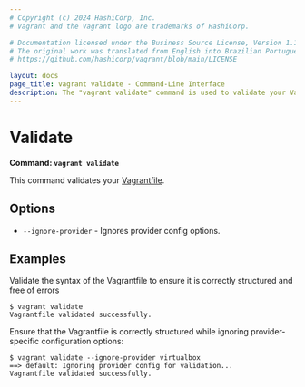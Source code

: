 ```yaml
---
# Copyright (c) 2024 HashiCorp, Inc.
# Vagrant and the Vagrant logo are trademarks of HashiCorp.

# Documentation licensed under the Business Source License, Version 1.1.
# The original work was translated from English into Brazilian Portuguese.
# https://github.com/hashicorp/vagrant/blob/main/LICENSE

layout: docs
page_title: vagrant validate - Command-Line Interface
description: The "vagrant validate" command is used to validate your Vagrantfile.
---
```


# Validate

**Command: `vagrant validate`**

This command validates your [Vagrantfile](/vagrant/docs/vagrantfile/).

## Options

- `--ignore-provider` - Ignores provider config options.

## Examples

Validate the syntax of the Vagrantfile to ensure it is correctly structured and free of errors

```shell-session
$ vagrant validate
Vagrantfile validated successfully.
```

Ensure that the Vagrantfile is correctly structured while ignoring provider-specific configuration options:

```shell-session
$ vagrant validate --ignore-provider virtualbox
==> default: Ignoring provider config for validation...
Vagrantfile validated successfully.
```
